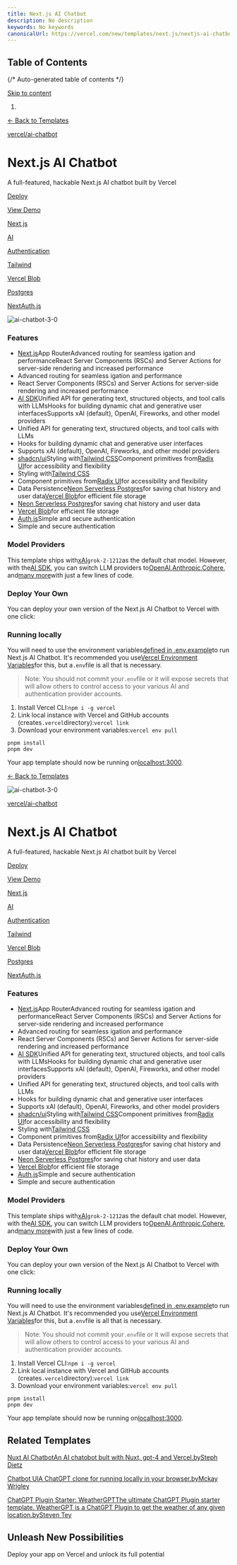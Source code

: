 ```yaml
---
title: Next.js AI Chatbot
description: No description
keywords: No keywords
canonicalUrl: https://vercel.com/new/templates/next.js/nextjs-ai-chatbot
---
```


## Table of Contents

{/* Auto-generated table of contents */}

[Skip to content](#geist-skip-)

1. [](/home)

[← Back to Templates](/new/templates)

[vercel/ai-chatbot](https://github.com/vercel/ai-chatbot)

# Next.js AI Chatbot

A full-featured, hackable Next.js AI chatbot built by Vercel

[Deploy](/new/clone?demo-deion=A%20full-featured%2C%20hackable%20Next.js%20AI%20chatbot%20built%20by%20Vercel&demo-image=%2F%2Fimages.ctfassets.net%2Fe5382hct74si%2F4cmiDM859wtut7XeG0iFYq%2F953f071e4556b8a07bcab042f3a08db3%2FUntitled_design__17_.png&demo-title=Next.js%20AI%20Chatbot&demo-url=https%3A%2F%2Fchat.vercel.ai%2F&env=AUTH_SECRET&envDeion=Generate%20a%20random%20secret%20to%20use%20for%20authentication&envLink=https%3A%2F%2Fgenerate-secret.vercel.app%2F32%26project-name%3Dmy-awesome-chatbot&from=templates&products=%255B%257B%2522type%2522%253A%2522integration%2522%252C%2522protocol%2522%253A%2522ai%2522%252C%2522productSlug%2522%253A%2522grok%2522%252C%2522integrationSlug%2522%253A%2522xai%2522%257D%252C%257B%2522type%2522%253A%2522integration%2522%252C%2522protocol%2522%253A%2522ai%2522%252C%2522productSlug%2522%253A%2522api-key%2522%252C%2522integrationSlug%2522%253A%2522groq%2522%257D%252C%257B%2522type%2522%253A%2522integration%2522%252C%2522protocol%2522%253A%2522storage%2522%252C%2522productSlug%2522%253A%2522neon%2522%252C%2522integrationSlug%2522%253A%2522neon%2522%257D%252C%257B%2522type%2522%253A%2522blob%2522%257D%255D&project-name=Next.js%20AI%20Chatbot&repository-name=nextjs-ai-chatbot&repository-url=https%3A%2F%2Fgithub.com%2Fvercel%2Fai-chatbot&skippable-integrations=1)

[View Demo](https://chat.vercel.ai/)

[Next.js](/templates/next.js)

[AI](/templates/ai)

[Authentication](/templates/authentication)

[Tailwind](/templates/tailwind)

[Vercel Blob](/templates/vercel-blob)

[Postgres](/templates/postgres)

[NextAuth.js](/templates/nextauth.js)

![ai-chatbot-3-0](/_next/image?url=https%3A%2F%2Fimages.ctfassets.net%2Fe5382hct74si%2F4cmiDM859wtut7XeG0iFYq%2F953f071e4556b8a07bcab042f3a08db3%2FUntitled_design__17_.png&w=3840&q=75)

### Features

* [Next.js](https://nextjs.org)App RouterAdvanced routing for seamless igation and performanceReact Server Components (RSCs) and Server Actions for server-side rendering and increased performance
* Advanced routing for seamless igation and performance
* React Server Components (RSCs) and Server Actions for server-side rendering and increased performance
* [AI SDK](https://sdk.vercel.ai/docs)Unified API for generating text, structured objects, and tool calls with LLMsHooks for building dynamic chat and generative user interfacesSupports xAI (default), OpenAI, Fireworks, and other model providers
* Unified API for generating text, structured objects, and tool calls with LLMs
* Hooks for building dynamic chat and generative user interfaces
* Supports xAI (default), OpenAI, Fireworks, and other model providers
* [shadcn/ui](https://ui.shadcn.com)Styling with[Tailwind CSS](https://tailwindcss.com)Component primitives from[Radix UI](https://radix-ui.com)for accessibility and flexibility
* Styling with[Tailwind CSS](https://tailwindcss.com)
* Component primitives from[Radix UI](https://radix-ui.com)for accessibility and flexibility
* Data Persistence[Neon Serverless Postgres](https://vercel.com/marketplace/neon)for saving chat history and user data[Vercel Blob](https://vercel.com/storage/blob)for efficient file storage
* [Neon Serverless Postgres](https://vercel.com/marketplace/neon)for saving chat history and user data
* [Vercel Blob](https://vercel.com/storage/blob)for efficient file storage
* [Auth.js](https://authjs.dev)Simple and secure authentication
* Simple and secure authentication

### Model Providers

This template ships with[xAI](https://x.ai)`grok-2-1212`as the default chat model. However, with the[AI SDK](https://sdk.vercel.ai/docs), you can switch LLM providers to[OpenAI](https://openai.com),[Anthropic](https://anthropic.com),[Cohere](https://cohere.com/), and[many more](https://sdk.vercel.ai/providers/ai-sdk-providers)with just a few lines of code.

### Deploy Your Own

You can deploy your own version of the Next.js AI Chatbot to Vercel with one click:

[](https://vercel.com/new/clone?repository-url=https%3A%2F%2Fgithub.com%2Fvercel%2Fai-chatbot&env=AUTH_SECRET&envDeion=Generate%20a%20random%20secret%20to%20use%20for%20authentication&envLink=https%3A%2F%2Fgenerate-secret.vercel.app%2F32&project-name=my-awesome-chatbot&repository-name=my-awesome-chatbot&demo-title=AI%20Chatbot&demo-deion=An%20Open-Source%20AI%20Chatbot%20Template%20Built%20With%20Next.js%20and%20the%20AI%20SDK%20by%20Vercel&demo-url=https%3A%2F%2Fchat.vercel.ai&products=%5B%7B%22type%22%3A%22integration%22%2C%22protocol%22%3A%22ai%22%2C%22productSlug%22%3A%22grok%22%2C%22integrationSlug%22%3A%22xai%22%7D%2C%7B%22type%22%3A%22integration%22%2C%22protocol%22%3A%22storage%22%2C%22productSlug%22%3A%22neon%22%2C%22integrationSlug%22%3A%22neon%22%7D%2C%7B%22type%22%3A%22blob%22%7D%5D)

### Running locally

You will need to use the environment variables[defined in  .env.example](https://github.com/vercel/ai-chatbot/tree/main/)to run Next.js AI Chatbot. It's recommended you use[Vercel Environment Variables](https://vercel.com/docs/projects/environment-variables)for this, but a`.env`file is all that is necessary.

> Note: You should not commit your`.env`file or it will expose secrets that will allow others to control access to your various AI and authentication provider accounts.
>

1. Install Vercel CLI:`npm i -g vercel`
1. Link local instance with Vercel and GitHub accounts (creates`.vercel`directory):`vercel link`
1. Download your environment variables:`vercel env pull`

```
pnpm install
pnpm dev
```

Your app template should now be running on[localhost:3000](http://localhost:3000).

[← Back to Templates](/new/templates)

![ai-chatbot-3-0](/_next/image?url=https%3A%2F%2Fimages.ctfassets.net%2Fe5382hct74si%2F4cmiDM859wtut7XeG0iFYq%2F953f071e4556b8a07bcab042f3a08db3%2FUntitled_design__17_.png&w=3840&q=75)

[vercel/ai-chatbot](https://github.com/vercel/ai-chatbot)

# Next.js AI Chatbot

A full-featured, hackable Next.js AI chatbot built by Vercel

[Deploy](/new/clone?demo-deion=A%20full-featured%2C%20hackable%20Next.js%20AI%20chatbot%20built%20by%20Vercel&demo-image=%2F%2Fimages.ctfassets.net%2Fe5382hct74si%2F4cmiDM859wtut7XeG0iFYq%2F953f071e4556b8a07bcab042f3a08db3%2FUntitled_design__17_.png&demo-title=Next.js%20AI%20Chatbot&demo-url=https%3A%2F%2Fchat.vercel.ai%2F&env=AUTH_SECRET&envDeion=Generate%20a%20random%20secret%20to%20use%20for%20authentication&envLink=https%3A%2F%2Fgenerate-secret.vercel.app%2F32%26project-name%3Dmy-awesome-chatbot&from=templates&products=%255B%257B%2522type%2522%253A%2522integration%2522%252C%2522protocol%2522%253A%2522ai%2522%252C%2522productSlug%2522%253A%2522grok%2522%252C%2522integrationSlug%2522%253A%2522xai%2522%257D%252C%257B%2522type%2522%253A%2522integration%2522%252C%2522protocol%2522%253A%2522ai%2522%252C%2522productSlug%2522%253A%2522api-key%2522%252C%2522integrationSlug%2522%253A%2522groq%2522%257D%252C%257B%2522type%2522%253A%2522integration%2522%252C%2522protocol%2522%253A%2522storage%2522%252C%2522productSlug%2522%253A%2522neon%2522%252C%2522integrationSlug%2522%253A%2522neon%2522%257D%252C%257B%2522type%2522%253A%2522blob%2522%257D%255D&project-name=Next.js%20AI%20Chatbot&repository-name=nextjs-ai-chatbot&repository-url=https%3A%2F%2Fgithub.com%2Fvercel%2Fai-chatbot&skippable-integrations=1)

[View Demo](https://chat.vercel.ai/)

[Next.js](/templates/next.js)

[AI](/templates/ai)

[Authentication](/templates/authentication)

[Tailwind](/templates/tailwind)

[Vercel Blob](/templates/vercel-blob)

[Postgres](/templates/postgres)

[NextAuth.js](/templates/nextauth.js)

### Features

* [Next.js](https://nextjs.org)App RouterAdvanced routing for seamless igation and performanceReact Server Components (RSCs) and Server Actions for server-side rendering and increased performance
* Advanced routing for seamless igation and performance
* React Server Components (RSCs) and Server Actions for server-side rendering and increased performance
* [AI SDK](https://sdk.vercel.ai/docs)Unified API for generating text, structured objects, and tool calls with LLMsHooks for building dynamic chat and generative user interfacesSupports xAI (default), OpenAI, Fireworks, and other model providers
* Unified API for generating text, structured objects, and tool calls with LLMs
* Hooks for building dynamic chat and generative user interfaces
* Supports xAI (default), OpenAI, Fireworks, and other model providers
* [shadcn/ui](https://ui.shadcn.com)Styling with[Tailwind CSS](https://tailwindcss.com)Component primitives from[Radix UI](https://radix-ui.com)for accessibility and flexibility
* Styling with[Tailwind CSS](https://tailwindcss.com)
* Component primitives from[Radix UI](https://radix-ui.com)for accessibility and flexibility
* Data Persistence[Neon Serverless Postgres](https://vercel.com/marketplace/neon)for saving chat history and user data[Vercel Blob](https://vercel.com/storage/blob)for efficient file storage
* [Neon Serverless Postgres](https://vercel.com/marketplace/neon)for saving chat history and user data
* [Vercel Blob](https://vercel.com/storage/blob)for efficient file storage
* [Auth.js](https://authjs.dev)Simple and secure authentication
* Simple and secure authentication

### Model Providers

This template ships with[xAI](https://x.ai)`grok-2-1212`as the default chat model. However, with the[AI SDK](https://sdk.vercel.ai/docs), you can switch LLM providers to[OpenAI](https://openai.com),[Anthropic](https://anthropic.com),[Cohere](https://cohere.com/), and[many more](https://sdk.vercel.ai/providers/ai-sdk-providers)with just a few lines of code.

### Deploy Your Own

You can deploy your own version of the Next.js AI Chatbot to Vercel with one click:

[](https://vercel.com/new/clone?repository-url=https%3A%2F%2Fgithub.com%2Fvercel%2Fai-chatbot&env=AUTH_SECRET&envDeion=Generate%20a%20random%20secret%20to%20use%20for%20authentication&envLink=https%3A%2F%2Fgenerate-secret.vercel.app%2F32&project-name=my-awesome-chatbot&repository-name=my-awesome-chatbot&demo-title=AI%20Chatbot&demo-deion=An%20Open-Source%20AI%20Chatbot%20Template%20Built%20With%20Next.js%20and%20the%20AI%20SDK%20by%20Vercel&demo-url=https%3A%2F%2Fchat.vercel.ai&products=%5B%7B%22type%22%3A%22integration%22%2C%22protocol%22%3A%22ai%22%2C%22productSlug%22%3A%22grok%22%2C%22integrationSlug%22%3A%22xai%22%7D%2C%7B%22type%22%3A%22integration%22%2C%22protocol%22%3A%22storage%22%2C%22productSlug%22%3A%22neon%22%2C%22integrationSlug%22%3A%22neon%22%7D%2C%7B%22type%22%3A%22blob%22%7D%5D)

### Running locally

You will need to use the environment variables[defined in  .env.example](https://github.com/vercel/ai-chatbot/tree/main/)to run Next.js AI Chatbot. It's recommended you use[Vercel Environment Variables](https://vercel.com/docs/projects/environment-variables)for this, but a`.env`file is all that is necessary.

> Note: You should not commit your`.env`file or it will expose secrets that will allow others to control access to your various AI and authentication provider accounts.
>

1. Install Vercel CLI:`npm i -g vercel`
1. Link local instance with Vercel and GitHub accounts (creates`.vercel`directory):`vercel link`
1. Download your environment variables:`vercel env pull`

```
pnpm install
pnpm dev
```

Your app template should now be running on[localhost:3000](http://localhost:3000).

## Related Templates

[Nuxt AI ChatbotAn AI chatobot bult with Nuxt, gpt-4 and Vercel.bySteph Dietz](/new/templates/nuxt/nuxt-ai-chatbot)

[Chatbot UIA ChatGPT clone for running locally in your browser.byMckay Wrigley](/new/templates/next.js/chatbot-ui)

[ChatGPT Plugin Starter: WeatherGPTThe ultimate ChatGPT Plugin starter template. WeatherGPT is a ChatGPT Plugin to get the weather of any given location.bySteven Tey](/new/templates/next.js/weathergpt)

## Unleash New Possibilities

Deploy your app on Vercel and unlock its full potential